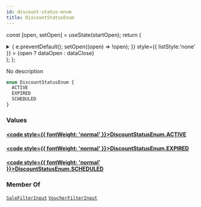 ```yaml
---
id: discount-status-enum
title: DiscountStatusEnum
---
```






const [open, setOpen] = useState(startOpen);
return (
<details {...(open ? { open: true } : {})} className="details" style={{ border:'none', boxShadow:'none', background:'var(--ifm-background-color)' }}>
<summary
onClick={(e) => {
e.preventDefault();
setOpen((open) => !open);
}}
style={{ listStyle:'none' }} >
{open ? dataOpen : dataClose}
</summary>
{open && children}
</details>
);
};

No description

```graphql
enum DiscountStatusEnum {
  ACTIVE
  EXPIRED
  SCHEDULED
}
```

### Values

#### [<code style={{ fontWeight: 'normal' }}>DiscountStatusEnum.<b>ACTIVE</b></code>](#)

#### [<code style={{ fontWeight: 'normal' }}>DiscountStatusEnum.<b>EXPIRED</b></code>](#)

#### [<code style={{ fontWeight: 'normal' }}>DiscountStatusEnum.<b>SCHEDULED</b></code>](#)

### Member Of

[`SaleFilterInput`](../../../api-reference/discounts/inputs/sale-filter-input.mdx) <Badge class="badge badge--secondary" text="input"/><Bullet />[`VoucherFilterInput`](../../../api-reference/discounts/inputs/voucher-filter-input.mdx) <Badge class="badge badge--secondary" text="input"/>
